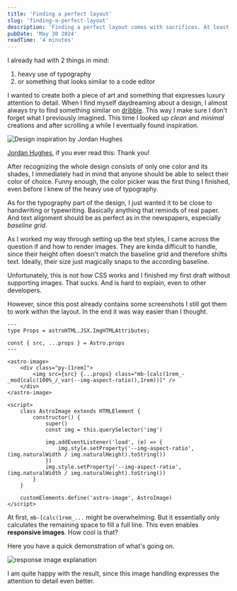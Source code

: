 ```yaml
---
title: 'Finding a perfect layout'
slug: 'finding-a-perfect-layout'
description: 'Finding a perfect layout comes with sacrifices. At least I have been thinking that, until I solved images.'
pubDate: 'May 30 2024'
readTime: '4 minutes'
---
```




I already had with 2 things in mind:

1. heavy use of typography
2. or something that looks similar to a code editor

I wanted to create both a piece of art and something that expresses luxury attention to detail.
When I find myself daydreaming about a design, I almost always try to find something similar on [dribble](https://dribbble.com).
This way I make sure I don't forget what I previously imagined. This time I looked up *clean* and *minimal* creations and after scrolling a
while I eventually found inspiration.

<Image src={designInspirationImage} alt="Design inspiration by Jordan Hughes"></Image>

[Jordan Hughes](https://dribbble.com/shots/20860486-Minimal-blog-post-Untitled-UI), if you ever read this: Thank you!

After recognizing the whole design consists of only one color and its shades, I immediately had in mind that anyone should be able to select
their color of choice. Funny enough, the color picker was the first thing I finished, even before I knew of the heavy use of typography.

As for the typography part of the design, I just wanted it to be close to handwriting or typewriting. Basically anything that reminds of
real paper. And text alignment should be as perfect as in the newspapers, especially *baseline grid*.

As I worked my way through setting up the text styles, I came across the question if and how to render images. They are kinda difficult to
handle, since their height often doesn't match the baseline grid and therefore shifts text. Ideally, their size just magically snaps to the
according baseline.

Unfortunately, this is not how CSS works and I finished my first draft without supporting images. That sucks. And is hard to explain, even
to other developers.

However, since this post already contains some screenshots I still got them to work within the layout. In the end it was way easier than I
thought.

```astro
---
type Props = astroHTML.JSX.ImgHTMLAttributes;

const { src, ...props } = Astro.props
---

<astro-image>
    <div class="py-[1rem]">
        <img src={src} {...props} class="mb-[calc(1rem_-_mod(calc(100%_/_var(--img-aspect-ratio)),1rem))]" />
    </div>
</astro-image>

<script>
    class AstroImage extends HTMLElement {
        constructor() {
            super()
            const img = this.querySelector('img')

            img.addEventListener('load', (e) => {
                img.style.setProperty('--img-aspect-ratio', (img.naturalWidth / img.naturalHeight).toString())
            })
            img.style.setProperty('--img-aspect-ratio', (img.naturalWidth / img.naturalHeight).toString())
        }
    }

    customElements.define('astro-image', AstroImage)
</script>
```

At first, `mb-[calc(1rem_...` might be overwhelming. But it essentially only calculates the
remaining space to fill a full line. This even enables **responsive images**. How cool is that?

Here you have a quick demonstration of what's going on.

<Image src={responsiveImage} alt="response image explanation"></Image>

I am quite happy with the result, since this image handling expresses the attention to detail even better.
